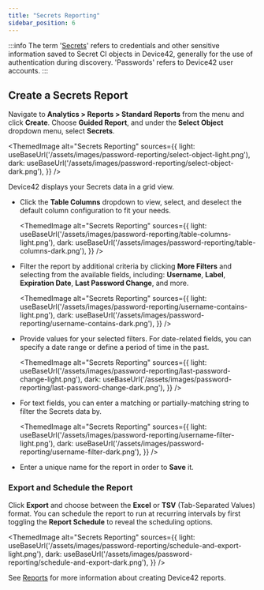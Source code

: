 ```yaml
---
title: "Secrets Reporting"
sidebar_position: 6
---
```




:::info 
The term '[Secrets](administration/passwords/password-security-and-permissions/)' refers to credentials and other sensitive information saved to Secret CI objects in Device42, generally for the use of authentication during discovery. 'Passwords' refers to Device42 user accounts.
:::

## Create a Secrets Report

Navigate to **Analytics > Reports > Standard Reports** from the menu and click **Create**. Choose **Guided Report**, and under the **Select Object** dropdown menu, select **Secrets**.

<ThemedImage
  alt="Secrets Reporting"
  sources={{
    light: useBaseUrl('/assets/images/password-reporting/select-object-light.png'),
    dark: useBaseUrl('/assets/images/password-reporting/select-object-dark.png'),
  }}
/>

Device42 displays your Secrets data in a grid view. 

- Click the **Table Columns** dropdown to view, select, and deselect the default column configuration to fit your needs. 

    <ThemedImage
    alt="Secrets Reporting"
    sources={{
        light: useBaseUrl('/assets/images/password-reporting/table-columns-light.png'),
        dark: useBaseUrl('/assets/images/password-reporting/table-columns-dark.png'),
    }}
    />

- Filter the report by additional criteria by clicking **More Filters** and selecting from the available fields, including: **Username**, **Label**, **Expiration Date**, **Last Password Change**, and more.

    <ThemedImage
    alt="Secrets Reporting"
    sources={{
        light: useBaseUrl('/assets/images/password-reporting/username-contains-light.png'),
        dark: useBaseUrl('/assets/images/password-reporting/username-contains-dark.png'),
    }}
    />

- Provide values for your selected filters. For date-related fields, you can specify a date range or define a period of time in the past.

    <ThemedImage
    alt="Secrets Reporting"
    sources={{
        light: useBaseUrl('/assets/images/password-reporting/last-password-change-light.png'),
        dark: useBaseUrl('/assets/images/password-reporting/last-password-change-dark.png'),
    }}
    />

- For text fields, you can enter a matching or partially-matching string to filter the Secrets data by.
  
    <ThemedImage
    alt="Secrets Reporting"
    sources={{
        light: useBaseUrl('/assets/images/password-reporting/username-filter-light.png'),
        dark: useBaseUrl('/assets/images/password-reporting/username-filter-dark.png'),
    }}
    />

- Enter a unique name for the report in order to **Save** it.

### Export and Schedule the Report

Click **Export** and choose between the **Excel** or **TSV** (Tab-Separated Values) format. You can schedule the report to run at recurring intervals by first toggling the **Report Schedule** to reveal the scheduling options.

<ThemedImage
  alt="Secrets Reporting"
  sources={{
    light: useBaseUrl('/assets/images/password-reporting/schedule-and-export-light.png'),
    dark: useBaseUrl('/assets/images/password-reporting/schedule-and-export-dark.png'),
  }}
/>

See [Reports](/reports/) for more information about creating Device42 reports.
